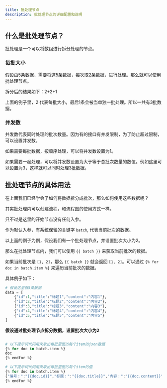 ---
title: 批处理节点
description: 批处理节点的详细配置和说明
---

## 什么是批处理节点？

批处理是一个可以将数组进行拆分处理的节点。
### 每批大小
假设由5条数据，需要将这5条数据，每次取2条数据，进行处理。那么就可以使用批处理节点。

拆分后的结果如下：2+2+1

上面的例子里，2 代表每批大小，最后1条会被当单独一批处理。所以一共有3批数据。
### 并发数

并发数代表同时处理的批次数量。因为有的接口有并发限制，为了防止超过限制，可以设置并发数。

如果需要每批数据，按顺序处理，可以将并发数设置为1。

如果需要一起处理，可以将并发数设置为大于等于总批次数量的数值。例如这里可以设置为3，这样就可以同时处理3批数据。

## 批处理节点的具体用法

在上面我们已经学会了如何将数据拆分成批次，那么如何使用这些数据呢？

其实批处理内可以创建流程，和流程图的使用方式一样。

只不过是这里的开始节点没有任何入参。

作为默认入参，有系统保留的关键字 `batch`, 代表当前批次的数据。

以上面的例子为例，假设我们有一个批处理节点，并设置批次大小为2。

那么在批处理节点内，我们可以使用 `{{ batch }}` 来获取当前批次的数据。

如果当前批次是 `[1, 2]`，那么 `{{ batch }}` 就会返回 `[1, 2]`。可以通过 `{% for doc in batch.item %}` 来遍历当前批次的数据。

具体例子如下：
```python
# 假设这里有5条数据
data = [
    {"id":1,"title":"标题1","content":"内容1"},
    {"id":2,"title":"标题2","content":"内容2"},
    {"id":3,"title":"标题3","content":"内容3"},
    {"id":4,"title":"标题4","content":"内容4"},
    {"id":5,"title":"标题5","content":"内容5"}
]

```
**假设通过批处理节点拆分数据，设置批次大小为2**
```python

# 以下提示词代码用来取出每批里面的每个item的json数据
{% for doc in batch.item %}
doc
{% endfor %}

# 以下提示词代码用来取出每批里面的每个item的值
{% for doc in batch.item %}
{"编号：":"{{doc.id}}","标题：":"{{doc.title}}","内容：":"{{doc.content}}"}
{% endfor %}

```
